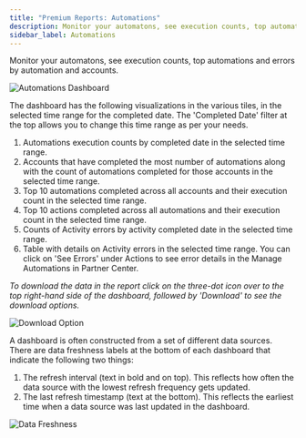 ```yaml
---
title: "Premium Reports: Automations"
description: Monitor your automatons, see execution counts, top automations and errors by automation and accounts.
sidebar_label: Automations
---
```


Monitor your automatons, see execution counts, top automations and errors by automation and accounts.

![Automations Dashboard](./img/premium-reports-img/automations-dashboard.jpg)

The dashboard has the following visualizations in the various tiles, in the selected time range for the completed date. The 'Completed Date' filter at the top allows you to change this time range as per your needs.

1. Automations execution counts by completed date in the selected time range.
2. Accounts that have completed the most number of automations along with the count of automations completed for those accounts in the selected time range.
3. Top 10 automations completed across all accounts and their execution count in the selected time range.
4. Top 10 actions completed across all automations and their execution count in the selected time range.
5. Counts of Activity errors by activity completed date in the selected time range.
6. Table with details on Activity errors in the selected time range. You can click on 'See Errors' under Actions to see error details in the Manage Automations in Partner Center.

*To download the data in the report click on the three-dot icon over to the top right-hand side of the dashboard, followed by 'Download' to see the download options.*

![Download Option](./img/premium-reports-img/download-option.jpg)

A dashboard is often constructed from a set of different data sources. There are data freshness labels at the bottom of each dashboard that indicate the following two things:

1. The refresh interval (text in bold and on top). This reflects how often the data source with the lowest refresh frequency gets updated.
2. The last refresh timestamp (text at the bottom). This reflects the earliest time when a data source was last updated in the dashboard.

![Data Freshness](./img/premium-reports-img/data-freshness.jpg)